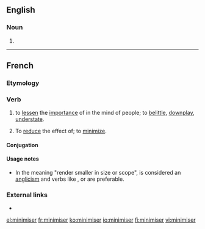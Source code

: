 ==English==

===Noun===
{{en-noun}}

# {{alternative spelling of|minimizer}}

----

==French==

===Etymology===
{{suffix|minimum|iser|lang=fr}}

===Verb===
{{fr-verb}}

# to [[lessen]] the [[importance]] of in the mind of people; to [[belittle]], [[downplay]], [[understate]].
# {{context|proscribed|lang=fr}} To [[reduce]] the effect of; to [[minimize]].

====Conjugation====
{{fr-conj-er|minimis|avoir}}

====Usage notes====
* In the meaning "render smaller in size or scope", {{term||minimiser}} is considered an [[anglicism]] and verbs like {{term|réduire}}, {{term|limiter}} or {{term|atténuer}} are preferable.

===External links===
* {{R:TLFi}}

[[el:minimiser]]
[[fr:minimiser]]
[[ko:minimiser]]
[[io:minimiser]]
[[fi:minimiser]]
[[vi:minimiser]]
